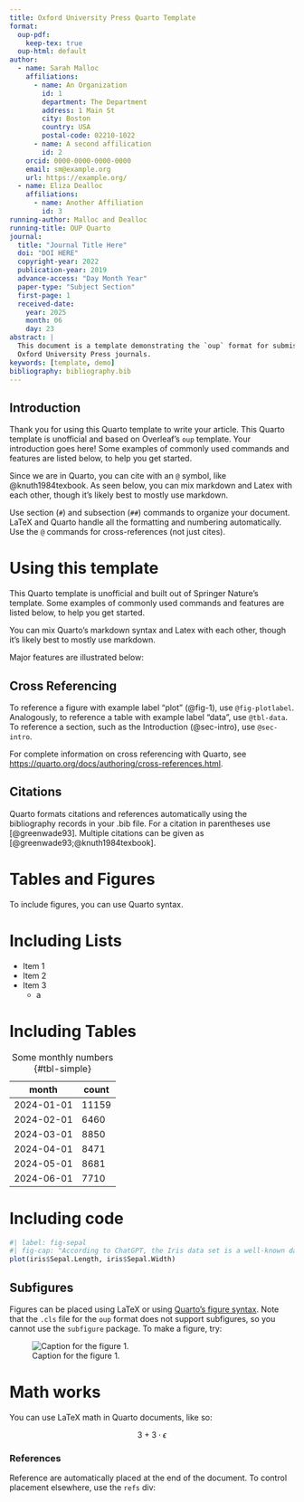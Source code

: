 ```yaml
---
title: Oxford University Press Quarto Template
format:
  oup-pdf:
    keep-tex: true
  oup-html: default
author:
  - name: Sarah Malloc
    affiliations:
      - name: An Organization
        id: 1
        department: The Department
        address: 1 Main St
        city: Boston
        country: USA
        postal-code: 02210-1022
      - name: A second affilication
        id: 2
    orcid: 0000-0000-0000-0000
    email: sm@example.org
    url: https://example.org/
  - name: Eliza Dealloc
    affiliations:
      - name: Another Affiliation
        id: 3
running-author: Malloc and Dealloc
running-title: OUP Quarto
journal:
  title: "Journal Title Here"
  doi: "DOI HERE"
  copyright-year: 2022
  publication-year: 2019
  advance-access: "Day Month Year"
  paper-type: "Subject Section"
  first-page: 1
  received-date: 
    year: 2025
    month: 06
    day: 23
abstract: |
  This document is a template demonstrating the `oup` format for submissions to
  Oxford University Press journals.
keywords: [template, demo]
bibliography: bibliography.bib
---
```


## Introduction {#sec-intro}

Thank you for using this Quarto template to write your article. 
This Quarto template is unofficial and based on Overleaf's `oup` template. 
Your introduction goes here! 
Some examples of commonly used commands and features are listed below, to help you get started.

Since we are in Quarto, you can cite with an `@` symbol, like @knuth1984texbook.
As seen below, you can mix markdown and Latex with each other, though it's likely best to mostly use markdown.

Use section (`#`) and subsection (`##`) commands to organize your document.
LaTeX and Quarto handle all the formatting and numbering automatically.
Use the `@` commands for cross-references (not just cites).

# Using this template {#sec-template}

This Quarto template is unofficial and built out of Springer Nature's template. 
Some examples of commonly used commands and features are listed below, to help you get started.

You can mix Quarto's markdown syntax and Latex with each other, though it's likely best to mostly use markdown.

Major features are illustrated below:

## Cross Referencing

To reference a figure with example label "plot" (@fig-1), use `@fig-plotlabel`. 
Analogously, to reference a table with example label "data", use `@tbl-data`.
To reference a section, such as the Introduction (@sec-intro), use `@sec-intro`.

For complete information on cross referencing with Quarto, see <https://quarto.org/docs/authoring/cross-references.html>.

## Citations

Quarto formats citations and references automatically using the bibliography records in your .bib file. 
For a citation in parentheses use [@greenwade93]. 
Multiple citations can be given as [@greenwade93;@knuth1984texbook]. 

# Tables and Figures

To include figures, you can use Quarto syntax.


# Including Lists

- Item 1
- Item 2
- Item 3
  - a

# Including Tables

| month      | count |
| ---------- | ----- |
| 2024-01-01 | 11159 |
| 2024-02-01 |  6460 |
| 2024-03-01 |  8850 |
| 2024-04-01 |  8471 |
| 2024-05-01 |  8681 |
| 2024-06-01 |  7710 |

: Some monthly numbers {#tbl-simple}

# Including code

```r
#| label: fig-sepal
#| fig-cap: "According to ChatGPT, the Iris data set is a well-known dataset in the field of machine learning and statistics, often used for benchmarking algorithms. It consists of 150 observations of iris flowers from three species: Iris setosa, Iris versicolor, and Iris virginica. Each observation includes four features: sepal length, sepal width, petal length, and petal width, all measured in centimeters. This dataset is particularly useful for classification tasks as the species are distinct and easily separable based on the given measurements. In R, the dataset can be accessed using the datasets package with the command data(iris)."
plot(iris$Sepal.Length, iris$Sepal.Width)
```

## Subfigures

Figures can be placed using LaTeX or using [Quarto's figure syntax](https://quarto.org/docs/authoring/figures.html).
Note that the `.cls` file for the `oup` format does not support subfigures, so you cannot use the `subfigure` package.
To make a figure, try:

![Caption for the figure 1.]({{< placeholder 100 100 format=png >}}){#fig-1}


# Math works

You can use LaTeX math in Quarto documents, like so:

$$ 3 + 3 \cdot \epsilon $$

### References

Reference are automatically placed at the end of the document.
To control placement elsewhere, use the `refs` div:

::: {#refs}
:::
